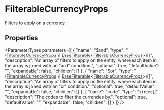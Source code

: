 
# FilterableCurrencyProps

Filters to apply on a currency.

## Properties

<ParameterTypes parameters={[
  {
    "name": "$and",
    "type": "([FilterableCurrencyProps](js_client.internal.internal-1.PricingTypes.FilterableCurrencyProps.mdx) \\| [BaseFilterable](../../DAL/interfaces/js_client.internal.internal-1.DAL.BaseFilterable.mdx)&#60;[FilterableCurrencyProps](js_client.internal.internal-1.PricingTypes.FilterableCurrencyProps.mdx)&#62;)[]",
    "description": "An array of filters to apply on the entity, where each item in the array is joined with an \"and\" condition.",
    "optional": true,
    "defaultValue": "",
    "expandable": false,
    "children": []
  },
  {
    "name": "$or",
    "type": "([FilterableCurrencyProps](js_client.internal.internal-1.PricingTypes.FilterableCurrencyProps.mdx) \\| [BaseFilterable](../../DAL/interfaces/js_client.internal.internal-1.DAL.BaseFilterable.mdx)&#60;[FilterableCurrencyProps](js_client.internal.internal-1.PricingTypes.FilterableCurrencyProps.mdx)&#62;)[]",
    "description": "An array of filters to apply on the entity, where each item in the array is joined with an \"or\" condition.",
    "optional": true,
    "defaultValue": "",
    "expandable": false,
    "children": []
  },
  {
    "name": "code",
    "type": "`string`[]",
    "description": "The codes to filter the currencies by.",
    "optional": true,
    "defaultValue": "",
    "expandable": false,
    "children": []
  }
]} />
